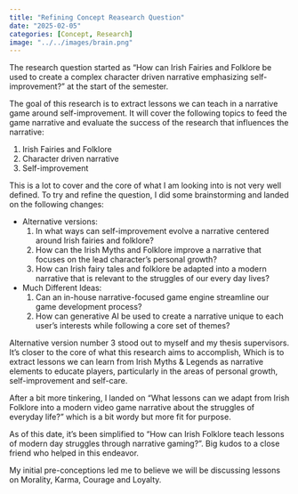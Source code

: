 ```yaml
---
title: "Refining Concept Reasearch Question"
date: "2025-02-05"
categories: [Concept, Research]
image: "../../images/brain.png"
---
```


The research question started as "How can Irish Fairies and Folklore be used to create a complex character driven narrative emphasizing self-improvement?" at the start of the semester.

The goal of this research is to extract lessons we can teach in a narrative game around self-improvement. It will cover the following topics to feed the game narrative and evaluate the success of the research that influences the narrative:

1. Irish Fairies and Folklore
2. Character driven narrative
3. Self-improvement

This is a lot to cover and the core of what I am looking into is not very well defined. To try and refine the question, I did some brainstorming and landed on the following changes:

-   Alternative versions:
    1.  In what ways can self-improvement evolve a narrative centered around Irish fairies and folklore?
    2.  How can the Irish Myths and Folklore improve a narrative that focuses on the lead character’s personal growth?
    3.  How can Irish fairy tales and folklore be adapted into a modern narrative that is relevant to the struggles of our every day lives?
-   Much Different Ideas:
    1.  Can an in-house narrative-focused game engine streamline our game development process?
    2.  How can generative AI be used to create a narrative unique to each user's interests while following a core set of themes?
    
Alternative version number 3 stood out to myself and my thesis supervisors. It's closer to the core of what this research aims to accomplish, Which is to extract lessons we can learn from Irish Myths & Legends as narrative elements to educate players, particularly in the areas of personal growth, self-improvement and self-care.

After a bit more tinkering, I landed on "What lessons can we adapt from Irish Folklore into a modern video game narrative about the struggles of everyday life?" which is a bit wordy but more fit for purpose.

As of this date, it's been simplified to "How can Irish Folklore teach lessons of modern day struggles through narrative gaming?". Big kudos to a close friend who helped in this endeavor.

My initial pre-conceptions led me to believe we will be discussing lessons on Morality, Karma, Courage and Loyalty.
